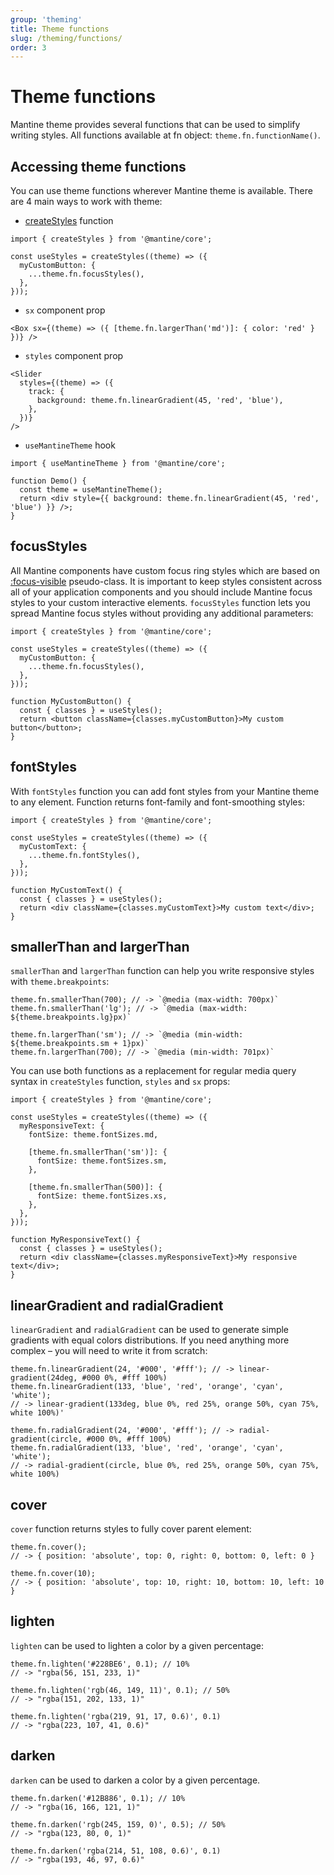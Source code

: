 ```yaml
---
group: 'theming'
title: Theme functions
slug: /theming/functions/
order: 3
---
```


# Theme functions

Mantine theme provides several functions that can be used to simplify writing styles.
All functions available at fn object: `theme.fn.functionName()`.

## Accessing theme functions

You can use theme functions wherever Mantine theme is available. There are 4 main ways to work with theme:

- [createStyles](/theming/create-styles) function

```tsx
import { createStyles } from '@mantine/core';

const useStyles = createStyles((theme) => ({
  myCustomButton: {
    ...theme.fn.focusStyles(),
  },
}));
```

- `sx` component prop

```tsx
<Box sx={(theme) => ({ [theme.fn.largerThan('md')]: { color: 'red' } })} />
```

- `styles` component prop

```tsx
<Slider
  styles={(theme) => ({
    track: {
      background: theme.fn.linearGradient(45, 'red', 'blue'),
    },
  })}
/>
```

- `useMantineTheme` hook

```tsx
import { useMantineTheme } from '@mantine/core';

function Demo() {
  const theme = useMantineTheme();
  return <div style={{ background: theme.fn.linearGradient(45, 'red', 'blue') }} />;
}
```

## focusStyles

All Mantine components have custom focus ring styles which are based on [:focus-visible](https://developer.mozilla.org/en-US/docs/Web/CSS/:focus-visible)
pseudo-class. It is important to keep styles consistent across all of your application components and you should
include Mantine focus styles to your custom interactive elements. `focusStyles` function lets you spread Mantine focus styles
without providing any additional parameters:

```tsx
import { createStyles } from '@mantine/core';

const useStyles = createStyles((theme) => ({
  myCustomButton: {
    ...theme.fn.focusStyles(),
  },
}));

function MyCustomButton() {
  const { classes } = useStyles();
  return <button className={classes.myCustomButton}>My custom button</button>;
}
```

## fontStyles

With `fontStyles` function you can add font styles from your Mantine theme to any element.
Function returns font-family and font-smoothing styles:

```tsx
import { createStyles } from '@mantine/core';

const useStyles = createStyles((theme) => ({
  myCustomText: {
    ...theme.fn.fontStyles(),
  },
}));

function MyCustomText() {
  const { classes } = useStyles();
  return <div className={classes.myCustomText}>My custom text</div>;
}
```

## smallerThan and largerThan

`smallerThan` and `largerThan` function can help you write responsive styles with `theme.breakpoints`:

```tsx
theme.fn.smallerThan(700); // -> `@media (max-width: 700px)`
theme.fn.smallerThan('lg'); // -> `@media (max-width: ${theme.breakpoints.lg}px)`

theme.fn.largerThan('sm'); // -> `@media (min-width: ${theme.breakpoints.sm + 1}px)`
theme.fn.largerThan(700); // -> `@media (min-width: 701px)`
```

You can use both functions as a replacement for regular media query syntax in `createStyles` function, `styles` and `sx` props:

```tsx
import { createStyles } from '@mantine/core';

const useStyles = createStyles((theme) => ({
  myResponsiveText: {
    fontSize: theme.fontSizes.md,

    [theme.fn.smallerThan('sm')]: {
      fontSize: theme.fontSizes.sm,
    },

    [theme.fn.smallerThan(500)]: {
      fontSize: theme.fontSizes.xs,
    },
  },
}));

function MyResponsiveText() {
  const { classes } = useStyles();
  return <div className={classes.myResponsiveText}>My responsive text</div>;
}
```

## linearGradient and radialGradient

`linearGradient` and `radialGradient` can be used to generate simple gradients with equal colors distributions.
If you need anything more complex – you will need to write it from scratch:

```tsx
theme.fn.linearGradient(24, '#000', '#fff'); // -> linear-gradient(24deg, #000 0%, #fff 100%)
theme.fn.linearGradient(133, 'blue', 'red', 'orange', 'cyan', 'white');
// -> linear-gradient(133deg, blue 0%, red 25%, orange 50%, cyan 75%, white 100%)'

theme.fn.radialGradient(24, '#000', '#fff'); // -> radial-gradient(circle, #000 0%, #fff 100%)
theme.fn.radialGradient(133, 'blue', 'red', 'orange', 'cyan', 'white');
// -> radial-gradient(circle, blue 0%, red 25%, orange 50%, cyan 75%, white 100%)
```

## cover

`cover` function returns styles to fully cover parent element:

```tsx
theme.fn.cover();
// -> { position: 'absolute', top: 0, right: 0, bottom: 0, left: 0 }

theme.fn.cover(10);
// -> { position: 'absolute', top: 10, right: 10, bottom: 10, left: 10 }
```

## lighten

`lighten` can be used to lighten a color by a given percentage:

```tsx
theme.fn.lighten('#228BE6', 0.1); // 10%
// -> "rgba(56, 151, 233, 1)"

theme.fn.lighten('rgb(46, 149, 11)', 0.1); // 50%
// -> "rgba(151, 202, 133, 1)"

theme.fn.lighten('rgba(219, 91, 17, 0.6)', 0.1)
// -> "rgba(223, 107, 41, 0.6)"
```

## darken

`darken` can be used to darken a color by a given percentage.

```tsx
theme.fn.darken('#12B886', 0.1); // 10%
// -> "rgba(16, 166, 121, 1)"

theme.fn.darken('rgb(245, 159, 0)', 0.5); // 50%
// -> "rgba(123, 80, 0, 1)"

theme.fn.darken('rgba(214, 51, 108, 0.6)', 0.1)
// -> "rgba(193, 46, 97, 0.6)"
```

